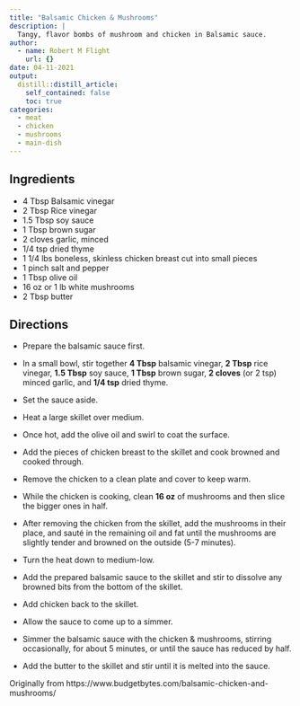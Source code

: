 ```yaml
---
title: "Balsamic Chicken & Mushrooms"
description: |
  Tangy, flavor bombs of mushroom and chicken in Balsamic sauce.
author:
  - name: Robert M Flight
    url: {}
date: 04-11-2021
output:
  distill::distill_article:
    self_contained: false
    toc: true
categories: 
  - meat
  - chicken
  - mushrooms
  - main-dish
---
```


## Ingredients

* 4 Tbsp Balsamic vinegar
* 2 Tbsp Rice vinegar
* 1.5 Tbsp soy sauce
* 1 Tbsp brown sugar
* 2 cloves garlic, minced
* 1/4 tsp dried thyme
* 1 1/4 lbs boneless, skinless chicken breast cut into small pieces
* 1 pinch salt and pepper
* 1 Tbsp olive oil
* 16 oz or 1 lb white mushrooms
* 2 Tbsp butter

## Directions

* Prepare the balsamic sauce first. 
* In a small bowl, stir together **4 Tbsp** balsamic vinegar, **2 Tbsp** rice vinegar, **1.5 Tbsp** soy sauce, **1 Tbsp** brown sugar, **2 cloves** (or 2 tsp) minced garlic, and **1/4 tsp** dried thyme. 
* Set the sauce aside.

* Heat a large skillet over medium. 
* Once hot, add the olive oil and swirl to coat the surface. 
* Add the pieces of chicken breast to the skillet and cook browned and cooked through. 
* Remove the chicken to a clean plate and cover to keep warm.

* While the chicken is cooking, clean **16 oz** of mushrooms and then slice the bigger ones in half. 
* After removing the chicken from the skillet, add the mushrooms in their place, and sauté in the remaining oil and fat until the mushrooms are slightly tender and browned on the outside (5-7 minutes).

* Turn the heat down to medium-low. 
* Add the prepared balsamic sauce to the skillet and stir to dissolve any browned bits from the bottom of the skillet. 
* Add chicken back to the skillet.
* Allow the sauce to come up to a simmer. 
* Simmer the balsamic sauce with the chicken & mushrooms, stirring occasionally, for about 5 minutes, or until the sauce has reduced by half.
* Add the butter to the skillet and stir until it is melted into the sauce. 

Originally from https://www.budgetbytes.com/balsamic-chicken-and-mushrooms/
